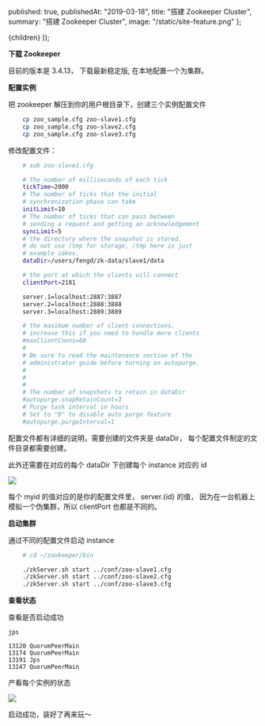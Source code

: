 
  published: true,
  publishedAt: "2019-03-18",
  title: "搭建 Zookeeper Cluster",
  summary: "搭建 Zookeeper Cluster",
  image: "/static/site-feature.png"
};

  <BlogPost path={router.pathname} meta={meta}>
    {children}
  </BlogPost>
));

**下载 Zookeeper**

目前的版本是 3.4.13， 下载最新稳定版, 在本地配置一个为集群。

**配置实例**

把 zookeeper 解压到你的用户根目录下，创建三个实例配置文件

```bash
    cp zoo_sample.cfg zoo-slave1.cfg
    cp zoo_sample.cfg zoo-slave2.cfg
    cp zoo_sample.cfg zoo-slave3.cfg
```

修改配置文件：

```bash
    # sub zoo-slave1.cfg

    # The number of milliseconds of each tick
    tickTime=2000
    # The number of ticks that the initial
    # synchronization phase can take
    initLimit=10
    # The number of ticks that can pass between
    # sending a request and getting an acknowledgement
    syncLimit=5
    # the directory where the snapshot is stored.
    # do not use /tmp for storage, /tmp here is just
    # example sakes.
    dataDir=/users/fengd/zk-data/slave1/data

    # the port at which the clients will connect
    clientPort=2181

    server.1=localhost:2887:3887
    server.2=localhost:2888:3888
    server.3=localhost:2889:3889

    # the maximum number of client connections.
    # increase this if you need to handle more clients
    #maxClientCnxns=60
    #
    # Be sure to read the maintenance section of the
    # administrator guide before turning on autopurge.
    #
    #
    #
    # The number of snapshots to retain in dataDir
    #autopurge.snapRetainCount=3
    # Purge task interval in hours
    # Set to "0" to disable auto purge feature
    #autopurge.purgeInterval=1
```

配置文件都有详细的说明，需要创建的文件夹是 dataDir， 每个配置文件制定的文件目录都需要创建。

此外还需要在对应的每个 dataDir 下创建每个 instance 对应的 id

![](https://cdn-images-1.medium.com/max/1600/1*e58a88PXmiUyj_Utvknjkw.png)

每个 myid 的值对应的是你的配置文件里， server.{id} 的值， 因为在一台机器上模拟一个伪集群，所以 clientPort 也都是不同的。

**启动集群**

通过不同的配置文件启动 instance

```bash
    # cd ~/zookeeper/bin

    ./zkServer.sh start ../conf/zoo-slave1.cfg
    ./zkServer.sh start ../conf/zoo-slave2.cfg
    ./zkServer.sh start ../conf/zoo-slave3.cfg
```

**查看状态**

查看是否启动成功

    jps

    13120 QuorumPeerMain
    13174 QuorumPeerMain
    13191 Jps
    13147 QuorumPeerMain

产看每个实例的状态

![](https://cdn-images-1.medium.com/max/1600/1*ZUX4jl78J8b-aNk9XrVNVQ.png)

启动成功，装好了再来玩～
